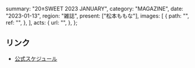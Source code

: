   summary: "20±SWEET 2023 JANUARY",
  category: "MAGAZINE",
  date: "2023-01-13",
  region: "雑誌",
  present: ["松本ももな"],
  images: [
    {
      path: "",
      ref: "",
    },
  ],
  acts: {
    url: "",
  },
};

## リンク

- [公式スケジュール](https://takanenonadeshiko.jp/?p=654)
